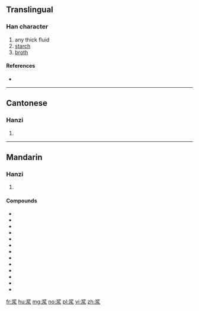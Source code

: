 {{also|漿}}
==Translingual==

===Han character===
{{Han char|rn=85|rad=水|as=06|sn=10|four=|canj=LNE|ids=⿰⿱丬夕水}}

# any thick fluid
# [[starch]]
# [[broth]]

====References====
* {{Han ref|kx=0623.171|hdz=31601.030|uh=6D46}}

----

==Cantonese==

===Hanzi===
{{yue-hanzi|jyut=zoeng1|y=jeung1|tra=漿}}

# {{defn|lang=yue|sort=水06}}

----

==Mandarin==

===Hanzi===
{{cmn-hanzi|tra=漿|pin=[[jiāng]] ([[jiang1]])|wg=chiang<sup>1</sup>}}

# {{defn|lang=cmn|sort=水06}}

====Compounds====
* {{l|cmn|川贝枇杷糖浆|tr=chuānbèi pípa tángjiāng}}
* {{l|cmn|酢浆草}}
* {{l|cmn|豆浆|tr=dòujiāng}}
* {{l|cmn|儿康宁糖浆|tr=érkāngnìng tángjiāng}}
* {{l|cmn|急支糖浆|tr=jízhī tángjiāng}}
* {{l|cmn|糖浆|tr=tángjiāng||syrup}}
* {{l|cmn|天浆壳}}
* {{l|cmn|消咳喘糖浆|tr=xiāokéchuǎn tángjiāng}}
* {{l|cmn|消食退热糖浆|tr=xiāoshí tuìrè tángjiāng}}
* {{l|cmn|杏仁止咳糖浆|tr=xìngrén zhǐké tángjiāng}}
* {{l|cmn|岩浆|tr=yán jiàng}}
* {{l|cmn|夜宁糖浆}}
* {{l|cmn|镇咳宁糖浆}}

[[fr:浆]]
[[hu:浆]]
[[mg:浆]]
[[no:浆]]
[[pl:浆]]
[[vi:浆]]
[[zh:浆]]